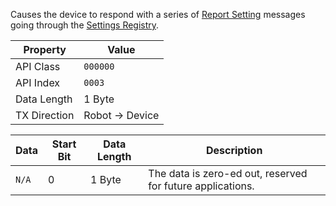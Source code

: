Causes the device to respond with a series of [Report Setting](./report) messages going through the [Settings Registry](./registry).

| Property | Value |
| -------- | ----- |
| API Class | `000000` |
| API Index | `0003` |
| Data Length | 1 Byte |
| TX Direction | Robot -> Device |

| Data | Start Bit | Data Length | Description |
| ---- | --------- | ------- | ----------- |
| `N/A` | 0 | 1 Byte | The data is zero-ed out, reserved for future applications. |
